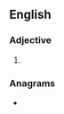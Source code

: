 ==English==

===Adjective===
{{head|en|adjective comparative form}}

# {{en-comparative of|stormy}}

===Anagrams===
* {{anagrams|en|a=eimorrst|mortiers}}